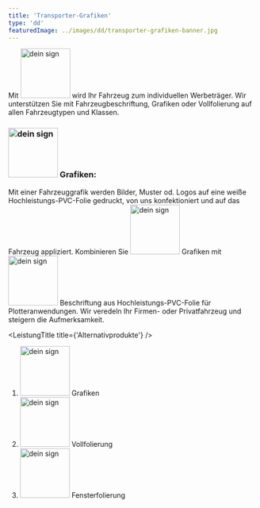 ```yaml
---
title: 'Transporter-Grafiken'
type: 'dd'
featuredImage: ../images/dd/transporter-grafiken-banner.jpg
---
```




<Banner title="transporter-Grafiken" leistung="transporterGrafiken" maxWidth="100" />
<TGrafikenCards />
<LeistungTitle title={'Beschreibung'} />

Mit <img src={deinSign} alt="dein sign" width="100px"/> wird Ihr Fahrzeug zum individuellen Werbeträger. Wir unterstützen Sie mit Fahrzeugbeschriftung, Grafiken oder Vollfolierung auf allen Fahrzeugtypen und Klassen.

### <img src={deinSign} alt="dein sign" width="100px"/> Grafiken:

Mit einer Fahrzeuggrafik werden Bilder, Muster od. Logos auf eine weiße Hochleistungs-PVC-Folie gedruckt, von uns konfektioniert und auf das Fahrzeug appliziert. Kombinieren Sie <img src={deinSign} alt="dein sign" width="100px"/> Grafiken mit <img src={deinSign} alt="dein sign" width="100px"/> Beschriftung aus Hochleistungs-PVC-Folie für Plotteranwendungen. Wir veredeln Ihr Firmen- oder Privatfahrzeug und steigern die Aufmerksamkeit.

<CardsDescriptionGrafiken />

<!--  -->

<LeistungTitle title={'Alternativprodukte'} />

<ol style={{ listStyle: 'none' }}>
  <li><img src={deinSign} alt="dein sign" width="100px"/> Grafiken</li>
  <li>
    <img src={deinSign} alt="dein sign" width="100px"/> Vollfolierung
  </li>
  <li>
    <img src={deinSign} alt="dein sign" width="100px"/> Fensterfolierung
  </li>
</ol>
